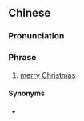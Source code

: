 {{also|圣诞节快乐}}
==Chinese==
{{zh-forms|s=圣诞节快乐|type=32}}

===Pronunciation===
{{zh-pron
|m=Shèngdànjié kuàilè
|c=sing3 daan3 zit3 faai3 lok6
|cat=ph
}}

===Phrase===
{{zh-phrase}}

# [[merry Christmas]]

====Synonyms====
* {{zh-l|聖誕快樂}}

{{catlangname|zh|phrasebook}}